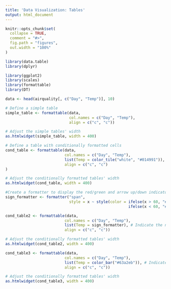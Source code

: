 ```yaml
---
title: 'Data Visualization: Tables'
output: html_document
---
```


```r
knitr::opts_chunk$set(
  collapse = TRUE,
  comment = "#>",
  fig.path = "figures",
  out.width = "100%"
)
```

```r
library(data.table)
library(dplyr)

library(ggplot2)
library(scales)
library(formattable)
library(DT)
```

```r
data <- head(airquality[, c("Day", "Temp")], 10)

# Define a simple table
simple_table <- formattable(data,
                            col.names = c("Day", "Temp"),
                            align = c("c", "c"))

# Adjust the simple tables' width
as.htmlwidget(simple_table, width = 400)
```

```r
# Define a table with conditionally formatted cells
cond_table <- formattable(data, 
                          col.names = c("Day", "Temp"),
                          list(Temp = color_tile("white", "#014991")), # Indicate the name of the column
                          align = c("c", "c")
)

# Adjust the conditionally formatted tables' width
as.htmlwidget(cond_table, width = 400)
```

```r
#Create a formatter to display the red/green and arrow up/down indicators.
sign_formatter <- formatter("span", 
                            style = x ~ style(color = ifelse(x > 60, "#168346",
                                                      ifelse(x < 60, "#C3514E", "black"))))

cond_table2 <- formattable(data, 
                          col.names = c("Day", "Temp"),
                          list(Temp = sign_formatter), # Indicate the name of the column
                          align = c("c", "c"))

# Adjust the conditionally formatted tables' width
as.htmlwidget(cond_table2, width = 400)
```

```r
cond_table3 <- formattable(data, 
                          col.names = c("Day", "Temp"),
                          list(Temp = color_bar("#63a2eb")), # Indicate the name of the column
                          align = c("c", "c"))

# Adjust the conditionally formatted tables' width
as.htmlwidget(cond_table3, width = 400)
```


